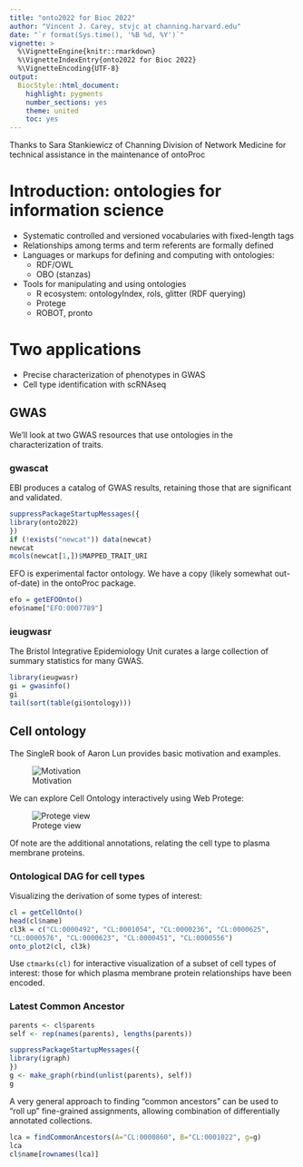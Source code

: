 ```yaml
---
title: "onto2022 for Bioc 2022"
author: "Vincent J. Carey, stvjc at channing.harvard.edu"
date: "`r format(Sys.time(), '%B %d, %Y')`"
vignette: >
  %\VignetteEngine{knitr::rmarkdown}
  %\VignetteIndexEntry{onto2022 for Bioc 2022}
  %\VignetteEncoding{UTF-8}
output:
  BiocStyle::html_document:
    highlight: pygments
    number_sections: yes
    theme: united
    toc: yes
---
```


Thanks to Sara Stankiewicz of Channing Division of Network Medicine for technical assistance in the maintenance of ontoProc

# Introduction: ontologies for information science

- Systematic controlled and versioned vocabularies with fixed-length tags
- Relationships among terms and term referents are formally defined
- Languages or markups for defining and computing with ontologies:
    - RDF/OWL
    - OBO (stanzas)
- Tools for manipulating and using ontologies
    - R ecosystem: ontologyIndex, rols, glitter (RDF querying)
    - Protege
    - ROBOT, pronto

# Two applications

- Precise characterization of phenotypes in GWAS
- Cell type identification with scRNAseq

## GWAS

We'll look at two GWAS resources that use ontologies in the characterization
of traits.

### gwascat

EBI produces a catalog of GWAS results, retaining those
that are significant and validated.

```r
suppressPackageStartupMessages({
library(onto2022)
})
if (!exists("newcat")) data(newcat)
newcat
mcols(newcat[1,])$MAPPED_TRAIT_URI
```

EFO is experimental factor ontology.
We have a copy (likely somewhat out-of-date)
in the ontoProc package.

```r
efo = getEFOOnto()
efo$name["EFO:0007789"]
```

### ieugwasr

The Bristol Integrative Epidemiology Unit curates
a large collection of summary statistics for many GWAS.

```r
library(ieugwasr)
gi = gwasinfo()
gi
tail(sort(table(gi$ontology)))
```

## Cell ontology

The SingleR book of Aaron Lun provides basic motivation and examples.

![Motivation](singleR_1.jpg)

We can explore Cell Ontology interactively using Web Protege:

![Protege view](webprot.jpg)

Of note are the additional annotations, relating the cell type to
plasma membrane proteins.

### Ontological DAG for cell types

Visualizing the derivation of some types of interest:
```r
cl = getCellOnto()
head(cl$name)
cl3k = c("CL:0000492", "CL:0001054", "CL:0000236", "CL:0000625",
"CL:0000576", "CL:0000623", "CL:0000451", "CL:0000556")
onto_plot2(cl, cl3k)
```

Use `ctmarks(cl)` for interactive visualization of a subset of cell types of interest:
those for which plasma membrane protein relationships have been encoded.

### Latest Common Ancestor


```r
parents <- cl$parents
self <- rep(names(parents), lengths(parents))

suppressPackageStartupMessages({
library(igraph)
})
g <- make_graph(rbind(unlist(parents), self))
g
```
A very general approach to finding "common ancestors"
can be used to "roll up" fine-grained assignments,
allowing combination of differentially annotated collections.

```r
lca = findCommonAncestors(A="CL:0000860", B="CL:0001022", g=g)
lca
cl$name[rownames(lca)]
```

